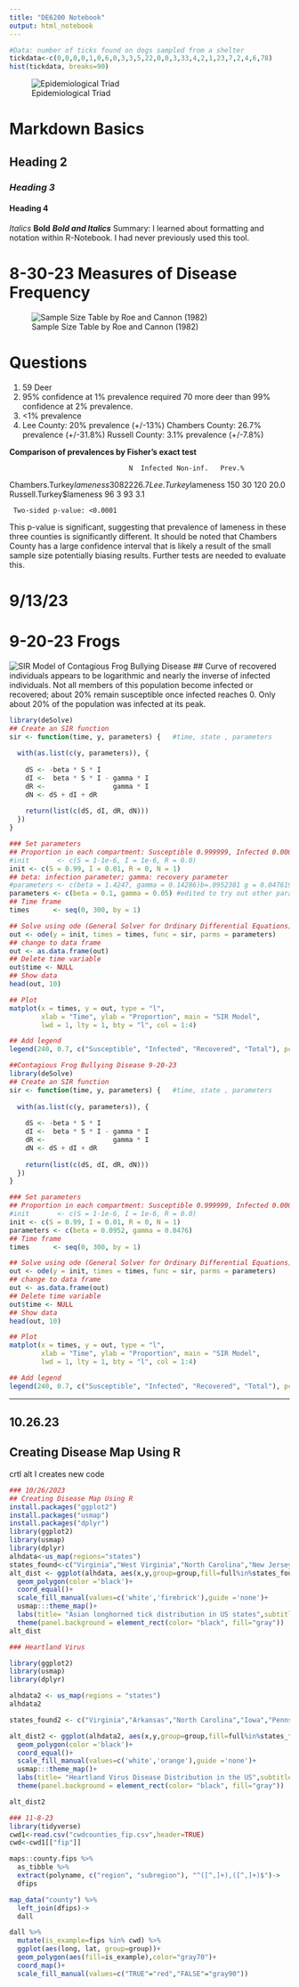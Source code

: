 ---
title: "DE6200 Notebook"
output: html_notebook
---

```{r}

#Data: number of ticks found on dogs sampled from a shelter
tickdata<-c(0,0,0,0,1,0,6,0,3,3,5,22,0,0,3,33,4,2,1,23,7,2,4,6,78)
hist(tickdata, breaks=90)
```
![Epidemiological Triad](Images/EpiTriad.png)

# Markdown Basics
## Heading 2
### *Heading 3*
#### **Heading 4**
*Italics*
**Bold**
***Bold and Italics***
Summary: I learned about formatting and notation within R-Notebook. I had never previously used this tool.

# 8-30-23 Measures of Disease Frequency
![Sample Size Table by Roe and Cannon (1982)](Images/ss_table.png)

# Questions
1. 59 Deer
2. 95% confidence at 1% prevalence required 70 more deer than 99% confidence at 2% prevalence.
3. <1% prevalence
4. 
Lee County: 20% prevalence (+/-13%)
Chambers County: 26.7% prevalence (+/-31.8%)
Russell County: 3.1% prevalence (+/-7.8%)

**Comparison of prevalences by Fisher's exact test**

                                  N  Infected Non-inf.   Prev.%
Chambers.Turkey$lameness          30       8      22      26.7 
Lee.Turkey$lameness              150      30     120      20.0 
Russell.Turkey$lameness           96       3      93       3.1 

     Two-sided p-value: <0.0001 
This p-value is significant, suggesting that prevalence of lameness in these three counties is significantly different. It should be noted that Chambers County has a large confidence interval that is likely a result of the small sample size potentially biasing results. Further tests are needed to evaluate this.

# 9/13/23

# 9-20-23 Frogs
![SIR Model of Contagious Frog Bullying Disease](Images/CFBD.png)
## Curve of recovered individuals appears to be logarithmic and nearly the inverse of infected individuals. Not all members of this population become infected or recovered; about 20% remain susceptible once infected reaches 0. Only about 20% of the population was infected at its peak.

```{r}
library(deSolve)
## Create an SIR function
sir <- function(time, y, parameters) {   #time, state , parameters
  
  with(as.list(c(y, parameters)), {
    
    dS <- -beta * S * I
    dI <-  beta * S * I - gamma * I
    dR <-                 gamma * I
    dN <- dS + dI + dR
    
    return(list(c(dS, dI, dR, dN)))
  })
}

### Set parameters
## Proportion in each compartment: Susceptible 0.999999, Infected 0.000001, Recovered 0
#init       <- c(S = 1-1e-6, I = 1e-6, R = 0.0)
init <- c(S = 0.99, I = 0.01, R = 0, N = 1)
## beta: infection parameter; gamma: recovery parameter
#parameters <- c(beta = 1.4247, gamma = 0.14286)b=.0952381 g = 0.04761905
parameters <- c(beta = 0.1, gamma = 0.05) #edited to try out other parameter values
## Time frame
times      <- seq(0, 300, by = 1)

## Solve using ode (General Solver for Ordinary Differential Equations)
out <- ode(y = init, times = times, func = sir, parms = parameters)
## change to data frame
out <- as.data.frame(out)
## Delete time variable
out$time <- NULL
## Show data
head(out, 10)

## Plot
matplot(x = times, y = out, type = "l",
        xlab = "Time", ylab = "Proportion", main = "SIR Model",
        lwd = 1, lty = 1, bty = "l", col = 1:4)

## Add legend
legend(240, 0.7, c("Susceptible", "Infected", "Recovered", "Total"), pch = 1, col = 1:4, bty = "n")

##Contagious Frog Bullying Disease 9-20-23
library(deSolve)
## Create an SIR function
sir <- function(time, y, parameters) {   #time, state , parameters
  
  with(as.list(c(y, parameters)), {
    
    dS <- -beta * S * I
    dI <-  beta * S * I - gamma * I
    dR <-                 gamma * I
    dN <- dS + dI + dR
    
    return(list(c(dS, dI, dR, dN)))
  })
}

### Set parameters
## Proportion in each compartment: Susceptible 0.999999, Infected 0.000001, Recovered 0
#init       <- c(S = 1-1e-6, I = 1e-6, R = 0.0)
init <- c(S = 0.99, I = 0.01, R = 0, N = 1)
parameters <- c(beta = 0.0952, gamma = 0.0476) 
## Time frame
times      <- seq(0, 300, by = 1)

## Solve using ode (General Solver for Ordinary Differential Equations)
out <- ode(y = init, times = times, func = sir, parms = parameters)
## change to data frame
out <- as.data.frame(out)
## Delete time variable
out$time <- NULL
## Show data
head(out, 10)

## Plot
matplot(x = times, y = out, type = "l",
        xlab = "Time", ylab = "Proportion", main = "SIR Model",
        lwd = 1, lty = 1, bty = "l", col = 1:4)

## Add legend
legend(240, 0.7, c("Susceptible", "Infected", "Recovered", "Total"), pch = 1, col = 1:4, bty = "n")
```

---
## 10.26.23
## Creating Disease Map Using R
 crtl alt I creates new code
```{r}
### 10/26/2023
## Creating Disease Map Using R
install.packages("ggplot2")
install.packages("usmap")
install.packages("dplyr")
library(ggplot2)
library(usmap)
library(dplyr)
alhdata<-us_map(regions="states")
states_found<-c("Virginia","West Virginia","North Carolina","New Jersey","Pennsylvania","New York","Maryland","Tennessee","Kentucky","Ohio","Georgia","Connecticut","Delaware","Missouri","South Carolina","Arkansas","Massachusetts","Rhode Island")
alt_dist <- ggplot(alhdata, aes(x,y,group=group,fill=full%in%states_found))+
  geom_polygon(color ='black')+
  coord_equal()+
  scale_fill_manual(values=c('white','firebrick'),guide ='none')+
  usmap:::theme_map()+
  labs(title= "Asian longhorned tick distribution in US states",subtitle="As of February 2023; https://www.cdc.gov/ticks/longhorned-tick/,") +
  theme(panel.background = element_rect(color= "black", fill="gray"))
alt_dist

### Heartland Virus

library(ggplot2)
library(usmap)
library(dplyr)

alhdata2 <- us_map(regions = "states")
alhdata2

states_found2 <- c("Virginia","Arkansas","North Carolina","Iowa","Pennsylvania","New York","Indiana", "Tennessee","Kentucky","Oklahoma","Georgia","Illinois","Kansas","Missouri")

alt_dist2 <- ggplot(alhdata2, aes(x,y,group=group,fill=full%in%states_found2))+
  geom_polygon(color ='black')+
  coord_equal()+
  scale_fill_manual(values=c('white','orange'),guide ='none')+
  usmap:::theme_map()+
  labs(title= "Heartland Virus Disease Distribution in the US",subtitle="As of November 2022; https://www.cdc.gov/heartland-virus/statistics/index/,") +
  theme(panel.background = element_rect(color= "black", fill="gray"))

alt_dist2

### 11-8-23
library(tidyverse)
cwd1<-read.csv("cwdcounties_fip.csv",header=TRUE)
cwd<-cwd1[["fip"]]

maps::county.fips %>%
  as_tibble %>%
  extract(polyname, c("region", "subregion"), "^([^,]+),([^,]+)$")->
  dfips

map_data("county") %>%
  left_join(dfips)->
  dall

dall %>%
  mutate(is_example=fips %in% cwd) %>%
  ggplot(aes(long, lat, group=group))+
  geom_polygon(aes(fill=is_example),color="gray70")+
  coord_map()+
  scale_fill_manual(values=c("TRUE"="red","FALSE"="gray90"))
```
